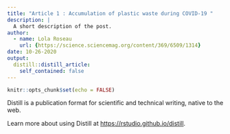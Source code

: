 ```yaml
---
title: "Article 1 : Accumulation of plastic waste during COVID-19 "
description: |
  A short description of the post.
author:
  - name: Lola Roseau
    url: {https://science.sciencemag.org/content/369/6509/1314}
date: 10-26-2020
output:
  distill::distill_article:
    self_contained: false
---
```


```r
knitr::opts_chunk$set(echo = FALSE)
```

Distill is a publication format for scientific and technical writing, native to the web.

Learn more about using Distill at <https://rstudio.github.io/distill>.

